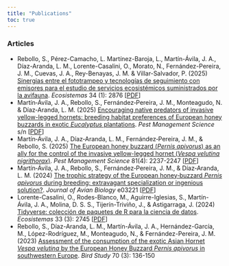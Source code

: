 ```yaml
---
title: "Publications"
toc: true
---
```


### Articles
-   Rebollo, S., Pérez-Camacho, L. Martínez-Baroja, L., Martín-Ávila, J. A., Díaz-Aranda, L. M., Lorente-Casalini, O., Morato, N., Fernández-Pereira, J. M., Cuevas, J. A., Rey-Benayas, J. M. & Villar-Salvador, P. (2025) [Sinergias entre el fototrampeo y tecnologías de seguimiento con emisores para el estudio de servicios ecosistémicos suministrados por la avifauna](https://doi.org/10.7818/ECOS.2876). *Ecosistemas* 34 (1): 2876 \[[PDF](https://www.revistaecosistemas.net/index.php/ecosistemas/article/view/2876/1877)\]
-   Martín‐Ávila, J. A., Rebollo, S., Fernández‐Pereira, J. M., Monteagudo, N. & Díaz‐Aranda, L. M. (2025) [Encouraging native predators of invasive yellow-legged hornets: breeding habitat preferences of European honey buzzards in exotic *Eucalyptus* plantations](https://doi.org/10.1002/ps.8738). *Pest Management Science* s/n \[[PDF](https://scijournals.onlinelibrary.wiley.com/doi/epdf/10.1002/ps.8738)\]
-   Martín‐Ávila, J. A., Díaz‐Aranda, L. M., Fernández‐Pereira, J. M., & Rebollo, S. (2025) [The European honey buzzard (*Pernis apivorus*) as an ally for the control of the invasive yellow-legged hornet (*Vespa velutina nigrithorax*)](https://doi.org/10.1002/ps.8622). *Pest Management Science* 81(4): 2237-2247 \[[PDF](https://scijournals.onlinelibrary.wiley.com/doi/epdf/10.1002/ps.8622)\]
-   Martín‐Ávila, J. A., Rebollo, S., Fernández‐Pereira, J. M., & Díaz‐Aranda, L. M. (2024) [The trophic strategy of the European honey‐buzzard *Pernis apivorus* during breeding: extravagant specialization or ingenious solution?](https://doi.org/10.1111/jav.03221). *Journal of Avian Biology* e03221 \[[PDF](https://nsojournals.onlinelibrary.wiley.com/doi/pdf/10.1111/jav.03221)\]
-   Lorente-Casalini, O., Rodes-Blanco, M., Aguirre-Iglesias, S., Martín-Ávila, J. A., Molina, D. S. S., Tijerín-Triviño, J., & Astigarraga, J. (2024) [Tidyverse: colección de paquetes de R para la ciencia de datos](https://doi.org/10.7818/ECOS.2745). *Ecosistemas* 33 (3): 2745 \[[PDF](https://www.revistaecosistemas.net/index.php/ecosistemas/article/view/2745/1832)\]
-   Rebollo, S., Díaz-Aranda, L. M., Martín-Ávila, J. A., Hernández-García, M., López-Rodríguez, M., Monteagudo, N., & Fernández-Pereira, J. M. (2023) [Assessment of the consumption of the exotic Asian Hornet *Vespa velutina* by the European Honey Buzzard *Pernis apivorus* in southwestern Europe](https://doi.org/10.1080/00063657.2023.2244258). *Bird Study* 70 (3): 136-150
